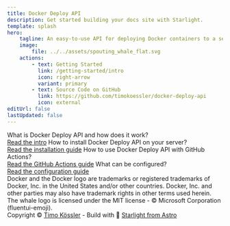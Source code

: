 ```yaml
---
title: Docker Deploy API
description: Get started building your docs site with Starlight.
template: splash
hero:
    tagline: An easy-to-use API for deploying Docker containers to a server.
    image:
        file: ../../assets/spouting_whale_flat.svg
    actions:
        - text: Getting Started
          link: /getting-started/intro
          icon: right-arrow
          variant: primary
        - text: Source Code on GitHub
          link: https://github.com/timokoessler/docker-deploy-api
          icon: external
editUrl: false
lastUpdated: false
---
```



<CardGrid stagger>
    <Card title="Introduction" icon="information">
        What is Docker Deploy API and how does it work?
        <br />
        <a href="/getting-started/intro">Read the intro</a>
    </Card>
    <Card title="Installation" icon="forward-slash">
        How to install Docker Deploy API on your server?
        <br />
        <a href="/getting-started/install">Read the installation guide</a>
    </Card>
    <Card title="Usage with GitHub Actions" icon="github">
        How to use Docker Deploy API with GitHub Actions?
        <br />
        <a href="/usage/ci-cd/github">Read the GitHub Actions guide</a>
    </Card>
    <Card title="Configuration" icon="setting">
        What can be configured?
        <br />
        <a href="/advanced/config">Read the configuration guide</a>
    </Card>
</CardGrid>

<div class="legal">
    Docker and the Docker logo are trademarks or registered trademarks of
    Docker, Inc. in the United States and/or other countries. Docker, Inc. and
    other parties may also have trademark rights in other terms used herein. The
    whale logo is licensed under the MIT license - © Microsoft Corporation
    (fluentui-emoji).
</div>

<div class="footer">
    Copyright © <a href="https://timokoessler.de" class="decent" target="_blank">Timo Kössler</a> - Build with 🌟 <a href="https://starlight.astro.build" class="decent" target="_blank" rel="noopener noreferrer">Starlight from Astro</a>
</div>
